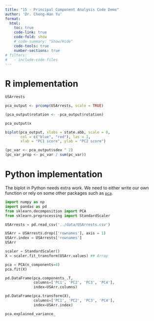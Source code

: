 ```yaml
---
title: "15 - Principal Component Analysis Code Demo"
author: 'Dr. Cheng-Han Yu'
format: 
  html:
    toc: true
    code-link: true
    code-fold: show
    # code-summary: "Show/Hide"
    code-tools: true
    number-sections: true
# filters: 
#   - include-code-files
---
```


# R implementation

```r
USArrests
```

```r
pca_output <- prcomp(USArrests, scale = TRUE)
```

```r
(pca_output$rotation <- -pca_output$rotation)
```

```r
pca_output$x
```

```r
biplot(pca_output, xlabs = state.abb, scale = 0,
       col = c("blue", "red"), las = 1,
       xlab = "PC1 score", ylab = "PC2 score")
```

```r
(pc_var <- pca_output$sdev ^ 2)
(pc_var_prop <- pc_var / sum(pc_var))
```

# Python implementation

The biplot in Python needs extra work. We need to either write our own function or rely on some other packages such as [`pca`](https://pypi.org/project/pca/).

```python
import numpy as np
import pandas as pd
from sklearn.decomposition import PCA
from sklearn.preprocessing import StandardScaler
```

```python
USArrests = pd.read_csv('../data/USArrests.csv')
```

```python
USArr = USArrests.drop(['rownames'], axis = 1)
USArr.index = USArrests['rownames']
USArr
```

```python
scaler = StandardScaler()
X = scaler.fit_transform(USArr.values) ## Array
```

```python
pca = PCA(n_components=4)
pca.fit(X)
```

```python
pd.DataFrame(pca.components_.T, 
             columns=['PC1', 'PC2', 'PC3', 'PC4'],
             index=USArr.columns)
```

```python
pd.DataFrame(pca.transform(X), 
             columns=['PC1', 'PC2', 'PC3', 'PC4'], 
             index=USArr.index)
```

```python
pca.explained_variance_
```

